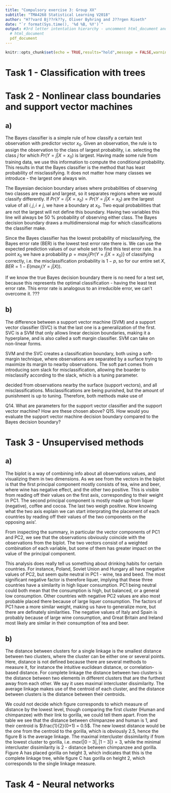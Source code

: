 ```yaml
---
title: "Compulsory exercise 3: Group XX"
subtitle: "TMA4268 Statistical Learning V2018"
author: "H??vard Bj??rk??y, Oliver Byhring and J??rgen Riseth"
date: "`r format(Sys.time(), '%d %B, %Y')`"
output: #3rd letter intentation hierarchy - uncomment html_document and comment pdf_document if neede
  # html_document
  pdf_document
---
```

  
```r
knitr::opts_chunk$set(echo = TRUE,results="hold",message = FALSE,warning=FALSE)
```

# Task 1 - Classification with trees

# Task 2 - Nonlinear class boundaries and support vector machines
## a)
The Bayes classifier is a simple rule of how classify a certain test observation with predictor vector $x_0$. Given an observation, the rule is to assign the observation to the class of largest probability, i.e. selecting the class $j$ for which $Pr(Y = j | X = x_0)$ is largest. Having made some rule from training data, we use this information to compute the conditional probability. This results in that the Bayes classifier is the method that has least probability of misclassifying. It does not matter how many classes we introduce - the largest one always win. 

The Bayesian decision boundary arises where probabilities of observing two classes are equal and largest, so it separates regions where we would classify differently. If $Pr(Y = i | X=x_0) = Pr(Y = j|X = x_0)$ are the largest value of all $i,j, i \neq j$, we have a boundary at $x_0$. Two equal probabilities that are not the largest will not define this boundary. Having two variables this line will always be 50 % probability of observing either class. The Bayes decision boundary draws a multidimensional map for which classifications the classifier make. 

Since the Bayes classifier has the lowest probability of misclassifying, the Bayes error rate (BER) is the lowest test error rate there is. We can use the expected prediction values of our whole set to find this test error rate. In a point $x_0$ we have a probability $p = max_j \{Pr(Y = j | X = x_0)\}$ of classifying correctly, i.e. the misclassification probability is $1-p$, so for our entire set $X$, $BER = 1 - E(max_j(Y = j|X))$. 

If we know the true Bayes decision boundary there is no need for a test set, because this represents the optimal classification - having the least test error rate. This error rate is analogous to an irreducible error, we can't overcome it. ???

## b) 

The difference between a support vector machine (SVM) and a support vector classifier (SVC) is that the last one is a generalization of the first. SVC is a SVM that only allows linear decision boundaries, making it a hyperplane, and is also called a soft margin classifier. SVM can take on non-linear forms. 

SVM and the SVC creates a classification boundary, both using a soft-margin technique, where observations are separated by a surface trying to maximize its margin to nearby observations. The soft part comes from introducing som slack for misclassification, allowing the boarder to misclassify according to the slack, which is a tuning parameter. 

decided from observations nearby the surface (support vectors), and all misclassifications. Misclassifications are being punished, but the amount of punishment is up to tuning. Therefore, both methods make use of 

Q14. What are parameters for the support vector classifier and the support vector machine? How are these chosen above?
Q15. How would you evaluate the support vector machine decision boundary compared to the Bayes decision boundary?

# Task 3 - Unsupervised methods

## a) 
The biplot is a way of combining info about all observations values, and visualizing them in two dimensions. As we see from the vectors in the biplot is that the first principal component mostly consists of tea, wine and beer, where wine has negative effect, and the other two positive. This is visible from reading off their values on the first axis, corresponding to their weight in PC1. The second principal component is mostly made up from liquer (negative), coffee and cocoa. The last two weigh positive. Now knowing what the two axis explain we can start interprating the placement of each countries by reading off their values of the two components on the opposing axis'.

From inspecting the summary, in particular the vector components of PC1 and PC2, we see that the observations obviously coincide with the observations from the biplot. The two vectors consist of a weighted combination of each variable, but some of them has greater impact on the value of the principal component. 

This analysis does really tell us something about drinking habits for certain countries. For instance, Poland, Soviet Union and Hungary all have negative values of PC2, but seem quite neutral in PC1 - wine, tea and beed. The most significant negative factor is therefore liquer, implying that these three countries have a similarity in high liquer consumption. PC1 being neutral could both mean that the consumption is high, but balanced, or a general low consumption. Other countries with negative PC2 values are also most probable placed there because of large liquer consumption. The factors of PC1 have a more similar weight, making us have to generalize more, but there are definately similarities. The negative values of Italy and Spain is probably because of large wine consumption, and Great Britain and Ireland most likely are similar in their consumption of tea and beer. 

## b) 

The distance between clusters for a single linkage is the smallest distance between two clusters, where the cluster can be either one or several points. Here, distance is not defined because there are several methods to measure it, for instance the intuitive euclidean distance, or correlation-based distance. For complete linkage the distance between two clusters is the distance between two elements in different clusters that are the furthest away from each other. We say it uses maximal intercluster dissimilarity. The average linkage makes use of the centroid of each cluster, and the distance between clusters is the distance between their centroids. 

We could not decide which figure corresponds to which measure of distance by the lowest level, though comparing the first cluster (Human and chimpanzee) with their link to gorilla, we could tell them apart. From the table we see that the distance between chimpanzee and human is 1, and their centroid is $\frac{1}{2}(0+1) = 0.5$. The new lowest distance would be the one from the centroid to the gorilla, which is obviously 2.5, hence the figure B is the average linkage. The maximal intercluster dissimilarity if from the lowest cluster to gorilla, i.e. $max\{|0-3|, |1-3|\}=3$, while the minimal intercluster dissimilarity is 2 - distance between chimpanzee and gorilla. Figure A has placed gorilla on height 3, which indicates that this is the complete linkage tree, while figure C has gorilla on height 2, which corresponds to the single linkage measure. 

# Task 4 - Neural networks

